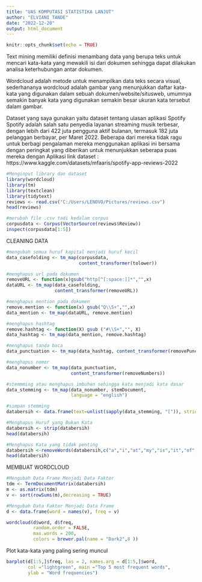 ---
title: "UAS KOMPUTASI STATISTIKA LANJUT"
author: "ELVIANI TANDE"
date: "2022-12-20"
output: html_document
---

```{r setup, include=FALSE}
knitr::opts_chunk$set(echo = TRUE)
```

Text mining memiliki definisi menambang data yang berupa teks untuk mencari kata-kata yang mewakili isi dari dokumen sehingga dapat dilakukan analisa keterhubungan antar dokumen.

Wordcloud adalah metode untuk menampilkan data teks secara visual, sederhananya wordcloud adalah gambar yang menunjukkan daftar kata-kata yang digunakan dalam sebuah dokumen/website/situsweb, umumnya semakin banyak kata yang digunakan semakin besar ukuran kata tersebut dalam gambar.

Dataset yang saya gunakan yaitu dataset tentang ulasan aplikasi Spotify
Spotify adalah salah satu penyedia layanan streaming musik terbesar, dengan lebih dari 422 juta pengguna aktif bulanan, termasuk 182 juta pelanggan berbayar, per Maret 2022. Beberapa dari mereka tidak ragu untuk berbagi pengalaman mereka menggunakan aplikasi ini bersama dengan peringkat yang diberikan untuk menunjukkan seberapa puas mereka dengan Aplikasi
link dataset : https://www.kaggle.com/datasets/mfaaris/spotify-app-reviews-2022


```{r}
#Menginput library dan dataset
library(wordcloud)
library(tm)
library(textclean)
library(tidytext)
reviews <- read.csv("C:/Users/LENOVO/Pictures/reviews.csv")
head(reviews)
```

```{r}
#merubah file .csv tadi kedalam corpus
corpusdata <- Corpus(VectorSource(reviews$Review))
inspect(corpusdata[1:5])
```

CLEANING DATA
```{r}
#mengubah semua huruf kapital menjadi huruf kecil
data_casefolding <- tm_map(corpusdata,
                           content_transformer(tolower))
```

```{r}
#menghapus url pada dokumen
removeURL <- function(x)gsub("http[^[:space:]]*","",x)
dataURL <- tm_map(data_casefolding,
                  content_transformer(removeURL))
```

```{r}
#menghapus mention pada dokumen
remove.mention <- function(x) gsub("Q\\S+","",x)
data_mention <- tm_map(dataURL, remove.mention)
```

```{r}
#menghapus hashtag
remove.hashtag <- function(X) gsub ("#\\S+","", X)
data_hashtag <- tm_map(data_mention, remove.hashtag)
```

```{r}
#menghapus tanda baca
data_punctuation <- tm_map(data_hashtag, content_transformer(removePunctuation))
```

```{r}
#menghapus nomor
data_nonumber <- tm_map(data_punctuation,
                        content_transformer(removeNumbers))
```

```{r}
#stemmming atau menghapus imbuhan sehingga kata menjadi kata dasar
data_stemming <- tm_map(data_nonumber, stemDocument,
                        language = "english")
```

```{r}
#simpan stemming
databersih <- data.frame(text=unlist(sapply(data_stemming, "[")), stringsAsFactors = FALSE)

```
```{r}
#Menghapus Huruf yang Bukan Kata
databersih <- strip(databersih)
head(databersih)
```

```{r}
#Menghapus Kata yang tidak penting
databersih <-removeWords(databersih,c("a","i","at","my","is","it","of","so","to","be","or","in" ,"the","our","you","and","was","this","with","not","too","but","for","its","who","has","what","yet","your","out","else","more","own","are","abaut","just","because","all","etc","works","these","did","say","use","end","she","lot","can","not","for","saw","also","have","that","after","and","dont","than","cant",","))
head(databersih)

```

MEMBUAT WORDCLOUD

```{r}
#Mengubah Data Frame Menjadi Data Faktor
tdm <- TermDocumentMatrix(databersih)
m <- as.matrix(tdm)
v <- sort(rowSums(m),decreasing = TRUE)
```

```{r}
#Mengubah Data Faktor Menjadi Data Frame
d <- data.frame(word = names(v), freq = v)

wordcloud(d$word, d$freq,
          random.order = FALSE,
          max.words = 200,
          colors = brewer.pal(name = "Dark2",8 ))
```

Plot kata-kata yang paling sering muncul
```{r}
barplot(d[1:5,]$freq, las = 2, names.arg = d[1:5,]$word,
        col ="lightgreen", main ="Top 5 most frequent words",
        ylab = "Word frequencies")
```





